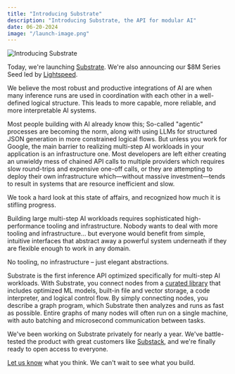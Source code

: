 ```yaml
---
title: "Introducing Substrate"
description: "Introducing Substrate, the API for modular AI"
date: 06-20-2024
image: "/launch-image.png"
---
```


<div class="hero-image">
    <img width={1020} height={510} src="/launch-image.png" alt="Introducing Substrate" />
</div>

Today, we're launching [Substrate](https://substrate.run). We're also announcing our $8M Series Seed led by [Lightspeed](https://lsvp.com/stories/substrate-building-compound-ai-systems/).

We believe the most robust and productive integrations of AI are when many inference runs are used in coordination with each other in a well-defined logical structure. This leads to more capable, more reliable, and more interpretable AI systems.

Most people building with AI already know this; So-called "agentic" processes are becoming the norm, along with using LLMs for structured JSON generation in more constrained logical flows. But unless you work for Google, the main barrier to realizing multi-step AI workloads in your application is an infrastructure one. Most developers are left either creating an unwieldy mess of chained API calls to multiple providers which requires slow round-trips and expensive one-off calls, or they are attempting to deploy their own infrastructure which—without massive investment—tends to result in systems that are resource inefficient and slow. 

We took a hard look at this state of affairs, and recognized how much it is stifling progress.

Building large multi-step AI workloads requires sophisticated high-performance tooling and infrastructure. Nobody wants to deal with more tooling and infrastructure… but everyone would benefit from simple, intuitive interfaces that abstract away a powerful system underneath if they are flexible enough to work in any domain.

No tooling, no infrastructure – just elegant abstractions.

Substrate is the first inference API optimized specifically for multi-step AI workloads. With Substrate, you connect nodes from a [curated library](https://docs.substrate.run/overview/api) that includes optimized ML models, built-in file and vector storage, a code interpreter, and logical control flow. By simply connecting nodes, you describe a graph program, which Substrate then analyzes and runs as fast as possible. Entire graphs of many nodes will often run on a single machine, with auto batching and microsecond communication between tasks.

We've been working on Substrate privately for nearly a year. We've battle-tested the product with great customers like [Substack](/substack), and we're finally ready to open access to everyone.

[Let us know](https://join.slack.com/t/substratecommunity/shared_invite/zt-2jd8w6b7n-b0qE5QWV7rsClGglHeu_rA) what you think. We can't wait to see what you build.
